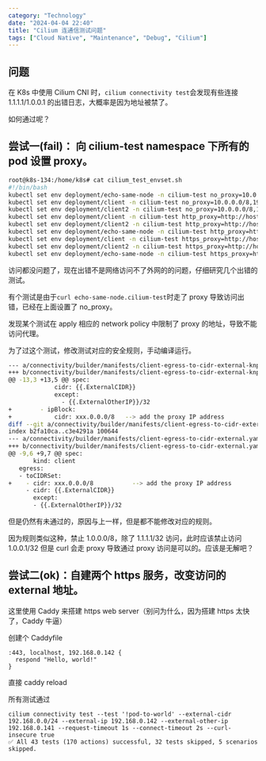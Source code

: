 ```yaml
---
category: "Technology"
date: "2024-04-04 22:40"
title: "Cilium 连通信测试问题"
tags: ["Cloud Native", "Maintenance", "Debug", "Cilium"]
---
```


## 问题

在 K8s 中使用 Cilium CNI 时，`cilium connectivity test`会发现有些连接 1.1.1.1/1.0.0.1 的出错日志，大概率是因为地址被禁了。

如何通过呢？

## 尝试一(fail)： 向 cilium-test namespace 下所有的 pod 设置 proxy。

```sh
root@k8s-134:/home/k8s# cat cilium_test_envset.sh
#!/bin/bash
kubectl set env deployment/echo-same-node -n cilium-test no_proxy=10.0.0.0/8,192.168.0.0/24,127.0.0.1,echo-same-node.cilium-test
kubectl set env deployment/client -n cilium-test no_proxy=10.0.0.0/8,192.168.0.0/24,127.0.0.1,echo-same-node.cilium-test
kubectl set env deployment/client2 -n cilium-test no_proxy=10.0.0.0/8,192.168.0.0/24,127.0.0.1,echo-same-node.cilium-test
kubectl set env deployment/client -n cilium-test http_proxy=http://host:ip/
kubectl set env deployment/client2 -n cilium-test http_proxy=http://host:ip/
kubectl set env deployment/echo-same-node -n cilium-test http_proxy=http://host:ip/
kubectl set env deployment/client -n cilium-test https_proxy=http://host:ip/
kubectl set env deployment/client2 -n cilium-test https_proxy=http://host:ip/
kubectl set env deployment/echo-same-node -n cilium-test https_proxy=http://host:ip/
```

访问都没问题了，现在出错不是网络访问不了外网的的问题，仔细研究几个出错的测试。

有个测试是由于`curl echo-same-node.cilium-test`时走了 proxy 导致访问出错，已经在上面设置了 no_proxy。

发现某个测试在 apply 相应的 network policy 中限制了 proxy 的地址，导致不能访问代理。

为了过这个测试，修改测试对应的安全规则，手动编译运行。

```sh
--- a/connectivity/builder/manifests/client-egress-to-cidr-external-knp.yaml
+++ b/connectivity/builder/manifests/client-egress-to-cidr-external-knp.yaml
@@ -13,3 +13,5 @@ spec:
             cidr: {{.ExternalCIDR}}
             except:
               - {{.ExternalOtherIP}}/32
+        - ipBlock:
+            cidr: xxx.0.0.0/8   --> add the proxy IP address
diff --git a/connectivity/builder/manifests/client-egress-to-cidr-external.yaml b/connectivity/builder/manifests/client-egress-to-cidr-external.yaml
index b2fa10ca..c3e4291a 100644
--- a/connectivity/builder/manifests/client-egress-to-cidr-external.yaml
+++ b/connectivity/builder/manifests/client-egress-to-cidr-external.yaml
@@ -9,6 +9,7 @@ spec:
       kind: client
   egress:
   - toCIDRSet:
+    - cidr: xxx.0.0.0/8           --> add the proxy IP address
     - cidr: {{.ExternalCIDR}}
       except:
       - {{.ExternalOtherIP}}/32
```

但是仍然有未通过的，原因与上一样，但是都不能修改对应的规则。

因为规则类似这种，禁止 1.0.0.0/8，除了 1.1.1.1/32 访问，此时应该禁止访问 1.0.0.1/32 但是 curl 会走 proxy 导致通过 proxy 访问是可以的。应该是无解吧？

## 尝试二(ok)：自建两个 https 服务，改变访问的 external 地址。

这里使用 Caddy 来搭建 https web server（别问为什么，因为搭建 https 太快了，Caddy 牛逼）

创建个 Caddyfile

```Caddyfile
:443, localhost, 192.168.0.142 {
  respond "Hello, world!"
}
```

直接 caddy reload

所有测试通过

```
cilium connectivity test --test '!pod-to-world' --external-cidr 192.168.0.0/24 --external-ip 192.168.0.142 --external-other-ip 192.168.0.141 --request-timeout 1s --connect-timeout 2s --curl-insecure true
✅ All 43 tests (170 actions) successful, 32 tests skipped, 5 scenarios skipped.
```
